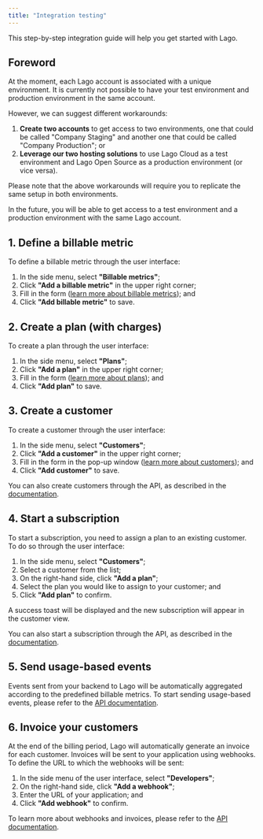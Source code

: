 ```yaml
---
title: "Integration testing"
---
```


This step-by-step integration guide will help you get started with Lago.

## Foreword[](#foreword "Direct link to heading")

At the moment, each Lago account is associated with a unique environment. It is
currently not possible to have your test environment and production environment
in the same account.

However, we can suggest different workarounds:

1. **Create two accounts** to get access to two environments, one that could be
   called "Company Staging" and another one that could be called "Company
   Production"; or
2. **Leverage our two hosting solutions** to use Lago Cloud as a test
   environment and Lago Open Source as a production environment (or vice versa).

Please note that the above workarounds will require you to replicate the same
setup in both environments.

<Info>
  In the future, you will be able to get access to a test environment and a
  production environment with the same Lago account.
</Info>

## 1\. Define a billable metric[](#1-define-a-billable-metric "Direct link to heading")

To define a billable metric through the user interface:

1. In the side menu, select **"Billable metrics"**;
2. Click **"Add a billable metric"** in the upper right corner;
3. Fill in the form
   ([learn more about billable metrics](/docs/guide/billable-metrics/overview));
   and
4. Click **"Add billable metric"** to save.

## 2\. Create a plan (with charges)[](#2-create-a-plan-with-charges "Direct link to heading")

To create a plan through the user interface:

1. In the side menu, select **"Plans"**;
2. Click **"Add a plan"** in the upper right corner;
3. Fill in the form ([learn more about plans](/docs/guide/plans/overview)); and
4. Click **"Add plan"** to save.

## 3\. Create a customer[](#3-create-a-customer "Direct link to heading")

To create a customer through the user interface:

1. In the side menu, select **"Customers"**;
2. Click **"Add a customer"** in the upper right corner;
3. Fill in the form in the pop-up window
   ([learn more about customers](/docs/guide/customers)); and
4. Click **"Add customer"** to save.

You can also create customers through the API, as described in the
[documentation](/docs/api/customers/create-update-customer).

## 4\. Start a subscription[](#4-start-a-subscription "Direct link to heading")

To start a subscription, you need to assign a plan to an existing customer. To
do so through the user interface:

1. In the side menu, select **"Customers"**;
2. Select a customer from the list;
3. On the right-hand side, click **"Add a plan"**;
4. Select the plan you would like to assign to your customer; and
5. Click **"Add plan"** to confirm.

A success toast will be displayed and the new subscription will appear in the
customer view.

You can also start a subscription through the API, as described in the
[documentation](/docs/api/subscriptions/create-subscription).

## 5\. Send usage-based events[](#5-send-usage-based-events "Direct link to heading")

Events sent from your backend to Lago will be automatically aggregated according
to the predefined billable metrics. To start sending usage-based events, please
refer to the [API documentation](/docs/api/events/metered-event).

## 6\. Invoice your customers[](#6-invoice-your-customers "Direct link to heading")

At the end of the billing period, Lago will automatically generate an invoice
for each customer. Invoices will be sent to your application using webhooks. To
define the URL to which the webhooks will be sent:

1. In the side menu of the user interface, select **"Developers"**;
2. On the right-hand side, click **"Add a webhook"**;
3. Enter the URL of your application; and
4. Click **"Add webhook"** to confirm.

To learn more about webhooks and invoices, please refer to the
[API documentation](/docs/api/invoices/invoice-object).
